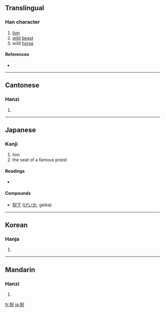 ==Translingual==

===Han character===
{{Han char|rn=94|rad=犬|as=08|sn=11|four=4721<sub>7</sub>|canj=大竹竹X山 (KHHXU)}}

# [[lion]]
# [[wild]] [[beast]]
# wild [[horse]]

====References====
* {{Han ref|kx=0712.210|dkj=20468|dj=1124.230|hdz=21353.120|uh=730A|ud=29450|bh=D665|bd=54885}}

----

==Cantonese==

===Hanzi===
{{yue-hanzi|jyut=|y=ngai4}}

# {{defn|Cantonese|sort=犬08}}

----

==Japanese==

===Kanji===
{{ja-kanji|grade=uc|rs=犬08}}

# lion
# the seat of a famous priest

====Readings====
* {{ja-readings|on=[[げい]] (gei)}}

====Compounds====
* [[猊下]] ([[げいか]], geika)

----

==Korean==

===Hanja===
{{ko-hanja|hangeul=예|eumhun=|rv=ye|mr=ye|y=yey}}

# {{defn|Korean|sort=犬08}}

----

==Mandarin==

===Hanzi===
{{cmn-hanzi|pin=[[ní]] ([[ni2]])|wg=ni<sup>2</sup>}}

# {{defn|Mandarin|sort=犬08}}

[[fr:猊]]
[[ja:猊]]